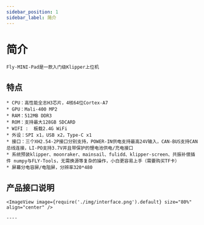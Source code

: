 ```yaml
---
sidebar_position: 1
sidebar_label: 简介
---
```



# 简介

    Fly-MINI-Pad是一款入门级Klipper上位机

## 特点

    * CPU：高性能全志H3芯片，4核64位Cortex-A7
    * GPU：Mali-400 MP2
    * RAM：512MB DDR3
    * ROM：支持最大128GB SDCARD
    * WIFI :  板载2.4G WiFi
    * 外设：SPI x1，USB x2，Type-C x1
    * 接口：三个XH2.54-2P接口分别支持，POWER-IN供电支持最高24V输入，CAN-BUS支持CAN总线连接，LI-PO支持3.7V并且带保护的锂电池供电/充电接口
    * 系统预装klipper、moonraker、mainsail、fulidd、klipper-screen、共振补偿插件 numpy与FLY-Tools，无需换源等复杂的操作，小白更容易上手（需要购买TF卡）
    * 屏幕分电容屏/电阻屏，分辨率320*480

## 产品接口说明

    <ImageView image={require('./img/interface.png').default} size="80%" align="center" />

    ----